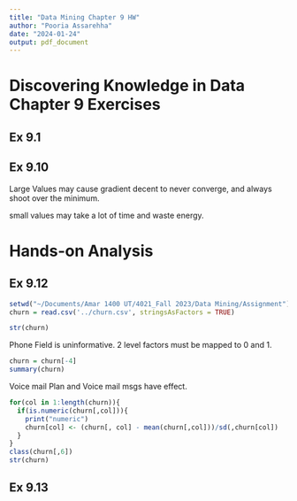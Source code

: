```yaml
---
title: "Data Mining Chapter 9 HW"
author: "Pooria Assarehha"
date: "2024-01-24"
output: pdf_document
---
```


# Discovering Knowledge in Data Chapter 9 Exercises

## Ex 9.1

## Ex 9.10

Large Values may cause gradient decent to never converge, and always shoot over the minimum.

small values may take a lot of time and waste energy. 

# Hands-on Analysis

## Ex 9.12

```r
setwd("~/Documents/Amar 1400 UT/4021_Fall 2023/Data Mining/Assignment")
churn = read.csv('../churn.csv', stringsAsFactors = TRUE)

str(churn)
```

Phone Field is uninformative. 2 level factors must be mapped to 0 and 1. 

```r
churn = churn[-4]
summary(churn)
```
Voice mail Plan and Voice mail msgs have effect.

```r
for(col in 1:length(churn)){
  if(is.numeric(churn[,col])){
    print("numeric")
    churn[col] <- (churn[, col] - mean(churn[,col]))/sd(,churn[col])
  }
}
class(churn[,6])
str(churn)
```


## Ex 9.13
